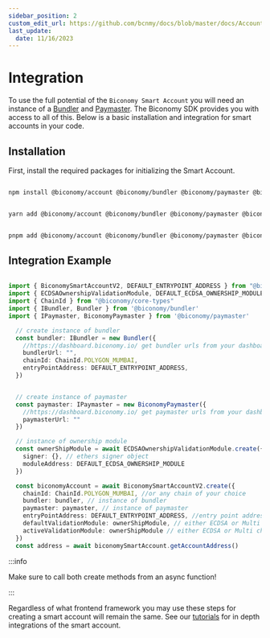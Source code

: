 ```yaml
---
sidebar_position: 2
custom_edit_url: https://github.com/bcnmy/docs/blob/master/docs/Account/integration.mdx
last_update:
  date: 11/16/2023
---
```

# Integration

To use the full potential of the `Biconomy Smart Account` you will need an instance of a [Bundler](/category/bundler) and [Paymaster](/category/paymaster). The Biconomy SDK provides you with access to all of this. Below is a basic installation and integration for smart accounts in your code.

## Installation

First, install the required packages for initializing the Smart Account. 


<Tabs>
<TabItem value="js" label="npm">

```bash

npm install @biconomy/account @biconomy/bundler @biconomy/paymaster @biconomy/common @biconomy/core-types @biconomy/modules

```

</TabItem>
<TabItem value="py" label="yarn">

```bash

yarn add @biconomy/account @biconomy/bundler @biconomy/paymaster @biconomy/common @biconomy/core-types @biconomy/modules

```

</TabItem>
<TabItem value="java" label="pnpm">

```bash

pnpm add @biconomy/account @biconomy/bundler @biconomy/paymaster @biconomy/common @biconomy/core-types @biconomy/modules

```

</TabItem>
</Tabs>

## Integration Example

```typescript

import { BiconomySmartAccountV2, DEFAULT_ENTRYPOINT_ADDRESS } from "@biconomy/account"
import { ECDSAOwnershipValidationModule, DEFAULT_ECDSA_OWNERSHIP_MODULE } from "@biconomy/modules";
import { ChainId } from "@biconomy/core-types"
import { IBundler, Bundler } from '@biconomy/bundler'
import { IPaymaster, BiconomyPaymaster } from '@biconomy/paymaster'

  // create instance of bundler
  const bundler: IBundler = new Bundler({
    //https://dashboard.biconomy.io/ get bundler urls from your dashboard
    bundlerUrl: "",    
    chainId: ChainId.POLYGON_MUMBAI,
    entryPointAddress: DEFAULT_ENTRYPOINT_ADDRESS,
  })


  // create instance of paymaster
  const paymaster: IPaymaster = new BiconomyPaymaster({
    //https://dashboard.biconomy.io/ get paymaster urls from your dashboard
    paymasterUrl: ""
  })

  // instance of ownership module 
  const ownerShipModule = await ECDSAOwnershipValidationModule.create({
    signer: {}, // ethers signer object
    moduleAddress: DEFAULT_ECDSA_OWNERSHIP_MODULE
  })

  const biconomyAccount = await BiconomySmartAccountV2.create({
    chainId: ChainId.POLYGON_MUMBAI, //or any chain of your choice
    bundler: bundler, // instance of bundler
    paymaster: paymaster, // instance of paymaster
    entryPointAddress: DEFAULT_ENTRYPOINT_ADDRESS, //entry point address for chain
    defaultValidationModule: ownerShipModule, // either ECDSA or Multi chain to start
    activeValidationModule: ownerShipModule // either ECDSA or Multi chain to start
  })
  const address = await biconomySmartAccount.getAccountAddress()

```

:::info

Make sure to call both create methods from an async function!

:::

Regardless of what frontend framework you may use these steps for creating a smart account will remain the same. See our [tutorials](/category/tutorials) for in depth integrations of the smart account. 